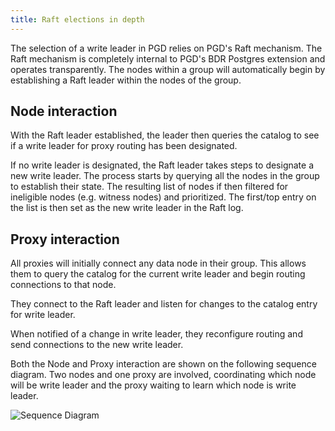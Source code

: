 ```yaml
---
title: Raft elections in depth
---
```


The selection of a write leader in PGD relies on PGD's Raft mechanism. The Raft mechanism is completely internal to PGD's BDR Postgres extension and operates transparently. The nodes within a group will automatically begin by establishing a Raft leader within the nodes of the group. 

## Node interaction

With the Raft leader established, the leader then queries the catalog to see if a write leader for proxy routing has been designated.

If no write leader is designated, the Raft leader takes steps to designate a new write leader. The process starts by querying all the nodes in the group to establish their state. The resulting list of nodes if then filtered for ineligible nodes (e.g. witness nodes) and prioritized. The first/top entry on the list is then set as the new write leader in the Raft log.

## Proxy interaction

All proxies will initially connect any data node in their group. This allows them to query the catalog for the current write leader and begin routing connections to that node.

They connect to the Raft leader and listen for changes to the catalog entry for write leader.

When notified of a change in write leader, they reconfigure routing and send connections to the new write leader.

Both the Node and Proxy interaction are shown on the following sequence diagram. Two nodes and one proxy are involved, coordinating which node will be write leader and the proxy waiting to learn which node is write leader.

![Sequence Diagram](images/PGD5sequencediagram.png)

